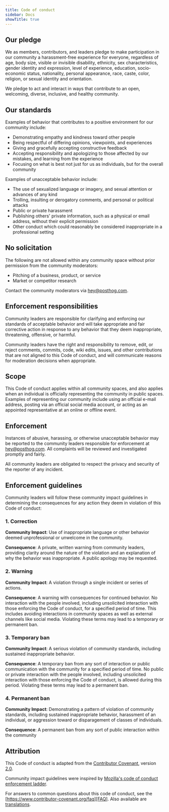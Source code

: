 ```yaml
---
title: Code of conduct
sidebar: Docs
showTitle: true
---
```


## Our pledge

We as members, contributors, and leaders pledge to make participation in our
community a harassment-free experience for everyone, regardless of age, body
size, visible or invisible disability, ethnicity, sex characteristics, gender
identity and expression, level of experience, education, socio-economic status,
nationality, personal appearance, race, caste, color, religion, or sexual identity and orientation.

We pledge to act and interact in ways that contribute to an open, welcoming,
diverse, inclusive, and healthy community.

## Our standards

Examples of behavior that contributes to a positive environment for our
community include:

* Demonstrating empathy and kindness toward other people
* Being respectful of differing opinions, viewpoints, and experiences
* Giving and gracefully accepting constructive feedback
* Accepting responsibility and apologizing to those affected by our mistakes,
  and learning from the experience
* Focusing on what is best not just for us as individuals, but for the
  overall community

Examples of unacceptable behavior include:

* The use of sexualized language or imagery, and sexual attention or
  advances of any kind
* Trolling, insulting or derogatory comments, and personal or political attacks
* Public or private harassment
* Publishing others' private information, such as a physical or email
  address, without their explicit permission
* Other conduct which could reasonably be considered inappropriate in a
  professional setting

## No solicitation

The following are not allowed within any community space without prior permission 
from the community moderators:

- Pitching of a business, product, or service
- Market or competitor research

Contact the community moderators via hey@posthog.com.

## Enforcement responsibilities

Community leaders are responsible for clarifying and enforcing our standards of
acceptable behavior and will take appropriate and fair corrective action in
response to any behavior that they deem inappropriate, threatening, offensive,
or harmful.

Community leaders have the right and responsibility to remove, edit, or reject
comments, commits, code, wiki edits, issues, and other contributions that are
not aligned to this Code of conduct, and will communicate reasons for moderation
decisions when appropriate.

## Scope

This Code of conduct applies within all community spaces, and also applies when
an individual is officially representing the community in public spaces.
Examples of representing our community include using an official e-mail address,
posting via an official social media account, or acting as an appointed
representative at an online or offline event.

## Enforcement

Instances of abusive, harassing, or otherwise unacceptable behavior may be
reported to the community leaders responsible for enforcement at
hey@posthog.com.
All complaints will be reviewed and investigated promptly and fairly.

All community leaders are obligated to respect the privacy and security of the
reporter of any incident.

## Enforcement guidelines

Community leaders will follow these community impact guidelines in determining
the consequences for any action they deem in violation of this Code of conduct:

### 1. Correction

**Community Impact**: Use of inappropriate language or other behavior deemed
unprofessional or unwelcome in the community.

**Consequence**: A private, written warning from community leaders, providing
clarity around the nature of the violation and an explanation of why the
behavior was inappropriate. A public apology may be requested.

### 2. Warning

**Community Impact**: A violation through a single incident or series
of actions.

**Consequence**: A warning with consequences for continued behavior. No
interaction with the people involved, including unsolicited interaction with
those enforcing the Code of conduct, for a specified period of time. This
includes avoiding interactions in community spaces as well as external channels
like social media. Violating these terms may lead to a temporary or
permanent ban.

### 3. Temporary ban

**Community Impact**: A serious violation of community standards, including
sustained inappropriate behavior.

**Consequence**: A temporary ban from any sort of interaction or public
communication with the community for a specified period of time. No public or
private interaction with the people involved, including unsolicited interaction
with those enforcing the Code of conduct, is allowed during this period.
Violating these terms may lead to a permanent ban.

### 4. Permanent ban

**Community Impact**: Demonstrating a pattern of violation of community
standards, including sustained inappropriate behavior,  harassment of an
individual, or aggression toward or disparagement of classes of individuals.

**Consequence**: A permanent ban from any sort of public interaction within
the community

## Attribution

This Code of conduct is adapted from the [Contributor Covenant][homepage],
version [2.0](https://www.contributor-covenant.org/version/2/0/code_of_conduct.html).

Community impact guidelines were inspired by 
[Mozilla's code of conduct enforcement ladder][Mozilla CoC].

For answers to common questions about this code of conduct, see the
[https://www.contributor-covenant.org/faq][FAQ]. Also available are [translations](https://www.contributor-covenant.org/translations).

[homepage]: https://www.contributor-covenant.org
[v2.0]: https://www.contributor-covenant.org/version/2/0/code_of_conduct.html
[Mozilla CoC]: https://github.com/mozilla/diversity
[FAQ]: https://www.contributor-covenant.org/faq
[translations]: https://www.contributor-covenant.org/translations
